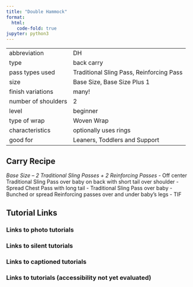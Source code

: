 ```yaml
---
title: "Double Hammock"
format:
  html:
    code-fold: true
jupyter: python3
---
```


| | 
|---|---
|abbreviation	|DH
|type	|back carry
|pass types used	|Traditional Sling Pass, Reinforcing Pass
|size	|Base Size, Base Size Plus 1
|finish variations |many!	
|number of shoulders	|2
|level	|beginner
|type of wrap	|Woven Wrap
|characteristics	|optionally uses rings
|good for	|Leaners, Toddlers and Support

## Carry Recipe
_Base Size – 2 Traditional Sling Passes + 2 Reinforcing Passes_
- Off center Traditional Sling Pass over baby on back with short tail over shoulder
- Spread Chest Pass with long tail
- Traditional Sling Pass over baby
- Bunched or spread Reinforcing passes over and under baby’s legs
- TIF

## Tutorial Links
### Links to photo tutorials
### Links to silent tutorials
### Links to captioned tutorials
### Links to tutorials (accessibility not yet evaluated)
